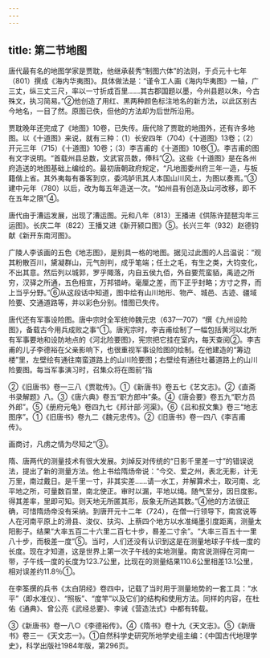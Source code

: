 ```yaml
---
---
---
```

title: 第二节地图
---



唐代最有名的地图学家是贾耽，他继承裴秀“制图六体”的法则，于贞元十七年（801）撰成《海内华夷图》。具体做法是：“谨令工人画《海内华夷图》一轴，广三丈，纵三丈三尺，率以一寸折成百里……其古郡国题以墨，今州县题以朱，今古殊文，执习简易。”②他创造了用红、黑两种颜色标注地名的新方法，以此区别古今地名，一目了然。原图已佚，但他的方法却为后世所沿用。

贾耽晚年还完成了《地图》10卷，已失传。唐代除了贾耽的地图外，还有许多地图。以《十道图》来说，就有三种：（1）长安四年（704）《十道图》13卷；（2）开元三年（715）《十道图》10卷；（3）李吉甫的《十道图》10卷①。李吉甫的图有文字说明。“首载州县总数，文武官员数，俸科”②。这些《十道图》是在各州府造送的地图基础上编绘的。最初唐朝政府规定，“凡地图委州府三年一造，与板籍偕上省。其外夷每有番客到京，委鸿胪讯其人本国山川风土，为图以奏焉。”③建中元年（780）以后，改为每五年造送一次。“如州县有创造及山河改移，即不在五年之限”④。

唐代由于漕运发展，出现了漕运图。元和八年（813）王播进《供陈许琵琶沟年三运图》。长庆二年（822）王播又进《新开颍口图》⑤。长兴三年（932）赵德钧献《新开东南河图》。

广陵人李该画的五色《地志图》，是别具一格的地图。据见过此图的人吕温说：“观其粉散百川，黛凝群山，元气剖判，成乎笔端；任土之毛，有生之类，大钧变化，不出其意。然后列以城郭，罗乎陬落，内自五侯九佰，外自要荒蛮貊，禹迹之所穷，汉驿之所通，五色相宣，万邦错峙。毫厘之差，而下正乎封略；方寸之界，而上当乎分野。”⑥从这段话中知道，图中绘有山川地形、物产、城邑、古迹、疆域险要、交通道路等，并以彩色分别。惜图已失传。

唐代还有军事设险图。唐中宗时全军统帅魏元忠（637—707）“撰《九州设险图》，备载古今用兵成败之事”①。唐宪宗时，李吉甫绘制了一幅包括黄河以北所有军事要地和设防地点的《河北险要图》，宪宗把它挂在室内，每天查阅②。李吉甫的儿子李德裕在父亲影响下，也很重视军事设险图的绘制。在他建造的“筹边楼”里，左壁绘有通往南蛮道路上的山川险要图；右壁绘有通往吐蕃道路上的山川险要图。每当军事演习时，召集众将在图前“指

②《旧唐书》卷一三八《贾耽传》。①《新唐书》卷五七《艺文志》。②《直斋书录解题》八。③《唐六典》卷五“职方郎中”条。④《唐会要》卷五九“职方员外郎”。⑤《册府元龟》卷四九七《邦计部·河渠》。⑥《吕和叔文集》卷三“地志图序”。①《旧唐书》卷九二《魏元忠传》。②《旧唐书》卷一四八《李吉甫传》。

画商讨，凡虏之情为尽知之”③。

隋、唐两代的测量技术有很大发展。刘焯反对传统的“日影千里差一寸”的错误说法，提出了新的测量方法。他上书给隋炀帝说：“今交、爱之州，表北无影，计无万里，南过戴日。是千里一寸，非其实差……请一水工，并解算术士，取河南、北平地之所，可量数百里，南北使正。审时以漏，平地以绳。随气至分，因日度影。得其差率，里即可知。则天地无所匿其形，辰象无所逃其数。”④他的方法很正确，可惜隋炀帝没有采纳。到唐开元十二年（724），在僧一行领导下，南宫说等人在河南平原上的滑县、浚仪、扶沟、上蔡四个地方以水准绳墨引度距离，测量太阳影子。结果“大率五百二十六里二百七十步，晷差二寸余”。“大率三百五十一里八十步，而极差一度”⑤。当时，人们还没有认识到这是在测量地球子午线一度的长度。现在才知道，这是世界上第一次子午线的实地测量。南宫说测得在河南一带，子午线一度的长度为123.7公里，比现在的测量结果110.6公里相差13.1公里，相对误差约11.8％①。

在李筌撰的兵书《太白阴经》卷四中，记载了当时用于测量地势的一套工具：“水平”（即水准仪）、“照板”、“度竿”以及它们的结构和使用方法。同样的内容，在杜佑《通典》、曾公亮《武经总要》、李诫《营造法式》中都有转载。

③《新唐书》卷一八○《李德裕传》。④《隋书》卷十九《天文志》。⑤《新唐书》卷三一《天文志一》。①自然科学史研究所地学史组主编：《中国古代地理学史》，科学出版社1984年版，第296页。